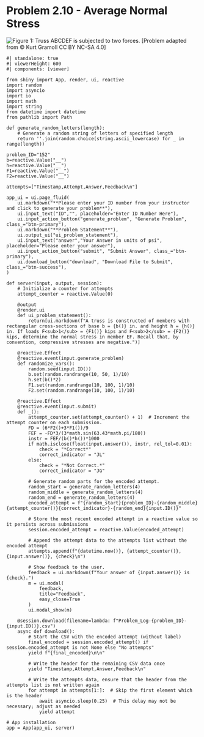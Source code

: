 # Problem 2.10 - Average Normal Stress {.unnumbered}

![Figure 1: Truss ABCDEF is subjected to two forces.](images/152.png){fig-alt="Picture of a truss subjected to forces F1 and F2. The distance from A to B is 3 ft, the distance from B to C is 3 ft, and the distance from C to D is 3 ft. The vertical distance from C to F is 3 ft. Force F1 is applied at B and force F2 is applied at C."}
\[Problem adapted from © Kurt Gramoll CC BY NC-SA 4.0\]

```shinylive-python
#| standalone: true
#| viewerHeight: 600
#| components: [viewer]

from shiny import App, render, ui, reactive
import random
import asyncio
import io
import math
import string
from datetime import datetime
from pathlib import Path

def generate_random_letters(length):
    # Generate a random string of letters of specified length
    return ''.join(random.choice(string.ascii_lowercase) for _ in range(length))  

problem_ID="152"
b=reactive.Value("__")
h=reactive.Value("__")
F1=reactive.Value("__")
F2=reactive.Value("__")
  
attempts=["Timestamp,Attempt,Answer,Feedback\n"]

app_ui = ui.page_fluid(
    ui.markdown("**Please enter your ID number from your instructor and click to generate your problem**"),
    ui.input_text("ID","", placeholder="Enter ID Number Here"),
    ui.input_action_button("generate_problem", "Generate Problem", class_="btn-primary"),
    ui.markdown("**Problem Statement**"),
    ui.output_ui("ui_problem_statement"),
    ui.input_text("answer","Your Answer in units of psi", placeholder="Please enter your answer"),
    ui.input_action_button("submit", "Submit Answer", class_="btn-primary"),
    ui.download_button("download", "Download File to Submit", class_="btn-success"),
)

def server(input, output, session):
    # Initialize a counter for attempts
    attempt_counter = reactive.Value(0)

    @output
    @render.ui
    def ui_problem_statement():
        return[ui.markdown(f"A truss is constructed of members with rectangular cross-sections of base b = {b()} in. and height h = {h()} in. If loads F<sub>1</sub> = {F1()} kips and F<sub>2</sub> = {F2()} kips, determine the normal stress in member EF. Recall that, by convention, compressive stresses are negative.")]
    
    @reactive.Effect
    @reactive.event(input.generate_problem)
    def randomize_vars():
        random.seed(input.ID())
        b.set(random.randrange(10, 50, 1)/10)
        h.set(b()*2)
        F1.set(random.randrange(10, 100, 1)/10)
        F2.set(random.randrange(10, 100, 1)/10)
        
    @reactive.Effect
    @reactive.event(input.submit)
    def _():
        attempt_counter.set(attempt_counter() + 1)  # Increment the attempt counter on each submission.
        FD = (6*F2()+3*F1())/9
        FEF = -FD*3/(3*math.sin(63.43*math.pi/180))
        instr = FEF/(b()*h())*1000
        if math.isclose(float(input.answer()), instr, rel_tol=0.01):
            check = "*Correct*"
            correct_indicator = "JL"
        else:
            check = "*Not Correct.*"
            correct_indicator = "JG"

        # Generate random parts for the encoded attempt.
        random_start = generate_random_letters(4)
        random_middle = generate_random_letters(4)
        random_end = generate_random_letters(4)
        encoded_attempt = f"{random_start}{problem_ID}-{random_middle}{attempt_counter()}{correct_indicator}-{random_end}{input.ID()}"

        # Store the most recent encoded attempt in a reactive value so it persists across submissions
        session.encoded_attempt = reactive.Value(encoded_attempt)

        # Append the attempt data to the attempts list without the encoded attempt
        attempts.append(f"{datetime.now()}, {attempt_counter()}, {input.answer()}, {check}\n")

        # Show feedback to the user.
        feedback = ui.markdown(f"Your answer of {input.answer()} is {check}.")
        m = ui.modal(
            feedback,
            title="Feedback",
            easy_close=True
        )
        ui.modal_show(m)

    @session.download(filename=lambda: f"Problem_Log-{problem_ID}-{input.ID()}.csv")
    async def download():
        # Start the CSV with the encoded attempt (without label)
        final_encoded = session.encoded_attempt() if session.encoded_attempt is not None else "No attempts"
        yield f"{final_encoded}\n\n"
        
        # Write the header for the remaining CSV data once
        yield "Timestamp,Attempt,Answer,Feedback\n"
        
        # Write the attempts data, ensure that the header from the attempts list is not written again
        for attempt in attempts[1:]:  # Skip the first element which is the header
            await asyncio.sleep(0.25)  # This delay may not be necessary; adjust as needed
            yield attempt

# App installation
app = App(app_ui, server)
```
